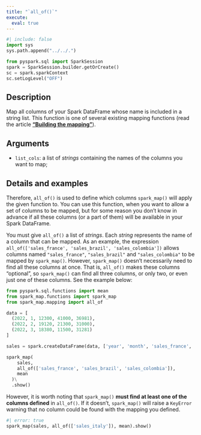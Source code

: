 ```yaml
---
title: "`all_of()`"
execute:
  eval: true
---
```


```python
#| include: false
import sys
sys.path.append("../../.")

from pyspark.sql import SparkSession
spark = SparkSession.builder.getOrCreate()
sc = spark.sparkContext
sc.setLogLevel("OFF")
```


## Description

Map all columns of your Spark DataFrame whose name is included in a string list. This function is one of several existing mapping functions (read the article [**"Building the mapping"**](articles/building-mapping.qmd)).

## Arguments

- `list_cols`: a list of *strings* containing the names of the columns you want to map;

## Details and examples

Therefore, `all_of()` is used to define which columns `spark_map()` will apply the given function to. You can use this function, when you want to allow a set of columns to be mapped, but for some reason you don't know in advance if all these columns (or a part of them) will be available in your Spark DataFrame.

You must give `all_of()` a list of *strings*. Each *string* represents the name of a column that can be mapped. As an example, the expression `all_of(['sales_france', 'sales_brazil', 'sales_colombia'])` allows columns named `"sales_france"`, `"sales_brazil"` and `"sales_colombia"` to be mapped by `spark_map()`. However, `spark_map()` doesn't necessarily need to find all these columns at once. That is, `all_of()` makes these columns "optional", so `spark_map()` can find all three columns, or only two, or even just one of these columns. See the example below:

```python
from pyspark.sql.functions import mean
from spark_map.functions import spark_map
from spark_map.mapping import all_of

data = [
  (2022, 1, 12300, 41000, 36981),
  (2022, 2, 19120, 21300, 31000),
  (2022, 3, 18380, 11500, 31281)
]

sales = spark.createDataFrame(data, ['year', 'month', 'sales_france', 'sales_brazil', 'sales_russia'])

spark_map(
    sales,
    all_of(['sales_france', 'sales_brazil', 'sales_colombia']),
    mean
  )\
  .show()
```



However, it is worth noting that `spark_map()` **must find at least one of the columns defined** in `all_of()`. If it doesn't, `spark_map()` will raise a `KeyError` warning that no column could be found with the mapping you defined.

```python
#| error: true
spark_map(sales, all_of(['sales_italy']), mean).show()
```
